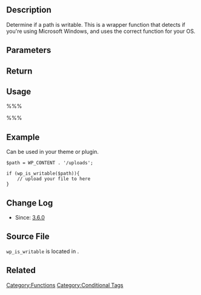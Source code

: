 {{Languages|
{{en|Function Reference/wp is writable}}
{{ja|Function Reference/wp is writable}}
}}
==Description==
Determine if a path is writable. This is a wrapper function that detects if you're using Microsoft Windows, and uses the correct function for your OS. 

==Parameters==
{{Parameter|$path|string|the path to the file or directory that you want to use.}}

== Return ==
{{Return||boolean|returns <tt>true</tt> if writable. Otherwise, if the file or directory located at $path either does not exist or is not writable, returns <tt>false</tt>.}}

== Usage ==
%%% <?php $is_writable = wp_is_writable($path); ?> %%%

==Example==
Can be used in your theme or plugin.

<pre>
$path = WP_CONTENT . '/uploads';

if (wp_is_writable($path)){
    // upload your file to here
}
</pre>

==Change Log==
* Since: [[Version 3.6|3.6.0]]

== Source File ==
<tt>wp_is_writable</tt> is located in {{Trac|wp-includes/functions.php}}.

==Related==
{{Conditional Tags}}

[[Category:Functions]]

[[Category:Conditional Tags]]

{{Copyedit}}